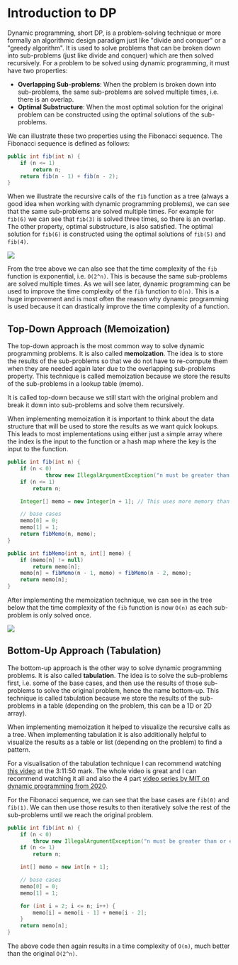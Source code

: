 
# Introduction to DP

Dynamic programming, short DP, is a problem-solving technique or more formally an algorithmic design paradigm just like "divide
and conquer" or a "greedy algorithm". It is used to solve problems that can be broken down into sub-problems (just like
divide and conquer) which are then solved recursively. For a problem to be solved using dynamic programming, it must
have two properties:

- **Overlapping Sub-problems**: When the problem is broken down into sub-problems, the same sub-problems are solved
multiple times, i.e. there is an overlap.
- **Optimal Substructure**: When the most optimal solution for the original problem can be constructed using the
optimal solutions of the sub-problems.

We can illustrate these two properties using the Fibonacci sequence. The Fibonacci sequence is defined as follows:

```java
public int fib(int n) {
    if (n <= 1)
        return n;
    return fib(n - 1) + fib(n - 2);
}
```

When we illustrate the recursive calls of the `fib` function as a tree (always a good idea when working with dynamic
programming problems), we can see that the same sub-problems are solved multiple times. For example for `fib(6)` we can
see that `fib(3)` is solved three times, so there is an overlap.
The other property, optimal substructure, is also satisfied. The optimal solution for `fib(6)` is constructed using the
optimal solutions of `fib(5)` and `fib(4)`.

<Image
    src="/cs/dpFibTree.png"
    caption="The recursive calls of the fibonnaci function as a tree."
/>

From the tree above we can also see that the time complexity of the `fib` function is exponential, i.e. `O(2^n)`. This
is because the same sub-problems are solved multiple times. As we will see later, dynamic programming can be used to
improve the time complexity of the `fib` function to `O(n)`. This is a huge improvement and is most often the reason why
dynamic programming is used because it can drastically improve the time complexity of a function.

## Top-Down Approach (Memoization)

The top-down approach is the most common way to solve dynamic programming problems. It is also called **memoization**.
The idea is to store the results of the sub-problems so that we do not have to re-compute them when they are needed
again later due to the overlapping sub-problems property. This technique is called memoization because we store the
results of the sub-problems in a lookup table (memo).

It is called top-down because we still start with the original problem and break it down into sub-problems and solve
them recursively.

When implementing memoization it is important to think about the data structure that will be used to store the results
as we want quick lookups. This leads to most implementations using either just a simple array where the index is the
input to the function or a hash map where the key is the input to the function.

```java
public int fib(int n) {
    if (n < 0)
            throw new IllegalArgumentException("n must be greater than or equal to 0");
    if (n <= 1)
        return n;

    Integer[] memo = new Integer[n + 1]; // This uses more memory than a simple array but is more convenient

    // base cases
    memo[0] = 0;
    memo[1] = 1;
    return fibMemo(n, memo);
}

public int fibMemo(int n, int[] memo) {
    if (memo[n] != null)
        return memo[n];
    memo[n] = fibMemo(n - 1, memo) + fibMemo(n - 2, memo);
    return memo[n];
}
```

After implementing the memoization technique, we can see in the tree below that the time complexity of the `fib`
function is now `O(n)` as each sub-problem is only solved once.

<Image
    src="/cs/dpFibTreeMemo.png"
    caption="The recursive calls of the fibonnaci function as a tree using memoization."
    width={400}
/>

## Bottom-Up Approach (Tabulation)

The bottom-up approach is the other way to solve dynamic programming problems. It is also called **tabulation**. The
idea is to solve the sub-problems first, i.e. some of the base cases, and then use the results of those sub-problems to
solve the original problem, hence the name bottom-up. This technique is called tabulation because we store the results
of the sub-problems in a table (depending on the problem, this can be a 1D or 2D array).

When implementing memoization it helped to visualize the recursive calls as a tree. When implementing tabulation it
is also additionally helpful to visualize the results as a table or list (depending on the problem) to find a pattern.

For a visualisation of the tabulation technique I can recommend watching [this video](https://youtu.be/oBt53YbR9Kk?t=11513)
at the 3:11:50 mark. The whole video is great and I can recommend watching it all and also the 4 part [video series by
MIT on dynamic programming from 2020](https://www.youtube.com/watch?v=r4-cftqTcdI&t=7s).

For the Fibonacci sequence, we can see that the base cases are `fib(0)` and `fib(1)`. We can then use those results to
then iteratively solve the rest of the sub-problems until we reach the original problem.

```java
public int fib(int n) {
    if (n < 0)
        throw new IllegalArgumentException("n must be greater than or equal to 0");
    if (n <= 1)
        return n;

    int[] memo = new int[n + 1];

    // base cases
    memo[0] = 0;
    memo[1] = 1;

    for (int i = 2; i <= n; i++) {
        memo[i] = memo[i - 1] + memo[i - 2];
    }
    return memo[n];
}
```

The above code then again results in a time complexity of `O(n)`, much better than the original `O(2^n)`.
